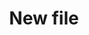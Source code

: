 ---
sidebarTitle: "Router"
icon: 'Router'
title: 'New file'
description: 'Description of your new file.'
---